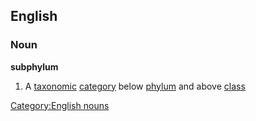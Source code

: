 ==English==
===Noun===
'''subphylum'''
#{{taxonomy}} A [[taxonomic]] [[category]] below [[phylum]] and above [[class]]
[[Category:English nouns]]